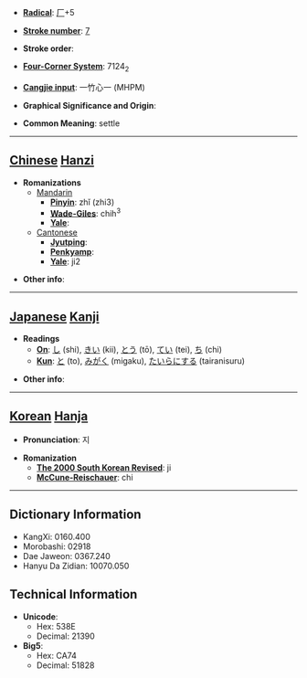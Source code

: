 * '''[[Wiktionary:Chinese radical index| Radical]]''': [[Wiktionary:Chinese radical index 厂|厂]]+5

* '''[[Wiktionary:Chinese total strokes index|Stroke number]]''': [[Wiktionary:Chinese total strokes index 7|7]]

* '''Stroke order''': 

* '''[[Wiktionary:Chinese four corner index|Four-Corner System]]''': 7124<sub>2</sub>

* '''[[Wiktionary:Chinese Cangjie index|Cangjie input]]''': 一竹心一 (MHPM)

* '''Graphical Significance and Origin''': 

* '''Common Meaning''': settle

----

== [[Chinese]] [[Hanzi]] ==

* '''Romanizations'''
** [[Mandarin]]
*** '''[[Pinyin]]''': zhǐ (zhi3)
*** '''[[Wade-Giles]]''': chih<sup>3</sup>
*** '''[[Yale]]''': 
**[[Cantonese]]
***'''[[Jyutping]]''':
***'''[[Penkyamp]]''': 
***'''[[Yale]]''': ji2

* '''Other info''': 

----

== [[Japanese]] [[Kanji]] ==

* '''Readings'''
** '''[[On]]''': [[し]] (shi), [[きい]] (kii), [[とう]] (tō), [[てい]] (tei), [[ち]] (chi)
** '''[[Kun]]''': [[と]] (to), [[みがく]] (migaku), [[たいらにする]] (tairanisuru)

* '''Other info''':  

----

== [[Korean]] [[Hanja]] ==

* '''Pronunciation''': 지

* '''Romanization'''
** '''[[The 2000 South Korean Revised Romanization|The 2000 South Korean Revised]]''': ji
** '''[[McCune-Reischauer]]''': chi

----

== Dictionary Information ==

* KangXi: 0160.400
* Morobashi: 02918
* Dae Jaweon: 0367.240
* Hanyu Da Zidian: 10070.050

== Technical Information ==

* '''Unicode''':
** Hex: 538E
** Decimal: 21390
* '''Big5''':
** Hex: CA74
** Decimal: 51828